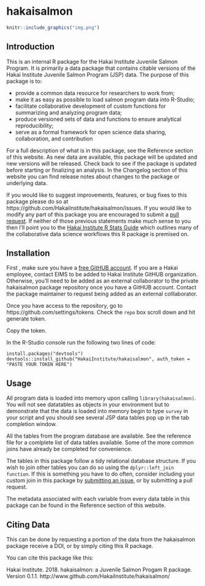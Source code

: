 # hakaisalmon

```r

knitr::include_graphics("img.png")

```


## Introduction 

This is an internal R package for the Hakai Institute Juvenile Salmon Program. It is primarily a data package that contains citable versions of the Hakai Institute Juvenile Salmon Program (JSP) data. The purpose of this package is to:

* provide a common data resource for researchers to work from; 
* make it as easy as possible to load salmon program data into R-Studio;
* facilitate collaborative development of custom functions for summarizing and analyzing program data;
* produce versioned sets of data and functions to ensure analytical reproducibility;
* serve as a formal framework for open science data sharing, collaboration, and contribution

For a full description of what is in this package, see the Reference section of this website. As new data are available, this package will be updated and new versions will be released. Check back to see if the package is updated before starting or finalizing an analysis. In the Changelog section of this website you can find release notes about changes to the package or underlying data.

If you would like to suggest improvements, features, or bug fixes to this package please do so at https://github.com/HakaiInstitute/hakaisalmon/issues. If you would like to modify any part of this package you are encouraged to submit a [pull request](https://help.github.com/articles/about-pull-requests/). If neither of those previous statements make much sense to you then I'll point you to the [Hakai Institute R Stats Guide](https://goose.hakai.org/rguide/#) which outlines many of the collaborative data science workflows this R package is premised on.

## Installation

First , make sure you have a [free GitHUB account](https://github.com/join). If you are a Hakai employee, contact EIMS to be added to Hakai Institute GitHUB organization. Otherwise, you'll need to be added as an external collaborator to the private hakaisalmon package repository once you have a GitHUB account. Contact the package maintainer to request being added as an external colllaborator.

Once you have access to the repository, go to https://github.com/settings/tokens. Check the `repo` box scroll down and hit generate token.

Copy the token.

In the R-Studio console run the following two lines of code:

`install.packages("devtools")`
`devtools::install_github("HakaiInstitute/hakaisalmon", auth_token = "PASTE YOUR TOKEN HERE")`

## Usage

All program data is loaded into memory upon calling `library(hakaisalmon)`. You will not see datatables as objects in your environment but to demonstrate that the data is loaded into memory begin to type `survey` in your script and you should see several JSP data tables pop up in the tab completion window.

All the tables from the program database are available. See the reference file for a comlplete list of data tables available. Some of the more common joins have already be completed for convenience. 

The tables in this package follow a tidy relational database structure. If you wish to join other tables you can do so using the `dplyr::left_join function`. If this is something you have to do often, consider including your custom join in this package by [submitting an issue](https://github.com/HakaiInstitute/hakaisalmon/issues), or by submitting a pull request.

The metadata associated with each variable from every data table in this package can be found in the Reference section of this website.

## Citing Data

This can be done by requesting a portion of the data from the hakaisalmon package receive a DOI, or by simply citing this R package.

You can cite this package like this:

Hakai Institute. 2018. hakaisalmon: a Juvenile Salmon Progam R package. Version 0.1.1. http://www.github.com/HakaiInstitute/hakaisalmon/




